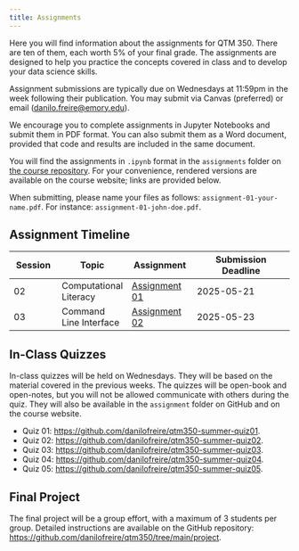 ```yaml
---
title: Assignments
---
```


Here you will find information about the assignments for QTM 350. There are ten of them, each worth 5% of your final grade. The assignments are designed to help you practice the concepts covered in class and to develop your data science skills.

Assignment submissions are typically due on Wednesdays at 11:59pm in the week following their publication. You may submit via Canvas (preferred) or email (<danilo.freire@emory.edu>).

We encourage you to complete assignments in Jupyter Notebooks and submit them in PDF format. You can also submit them as a Word document, provided that code and results are included in the same document.

You will find the assignments in `.ipynb` format in the `assignments` folder on [the course repository](https://github.com/danilofreire/qtm350/tree/main/assignments). For your convenience, rendered versions are available on the course website; links are provided below.

When submitting, please name your files as follows: `assignment-01-your-name.pdf`. For instance: `assignment-01-john-doe.pdf`.

## Assignment Timeline

| Session | Topic | Assignment | Submission Deadline |
|---------|-------|------------|---------------------|
| 02 | Computational Literacy | [Assignment 01](https://github.com/danilofreire/qtm350-summer/blob/main/assignments/01-assignment.ipynb) | 2025-05-21 |
| 03 | Command Line Interface | [Assignment 02](https://github.com/danilofreire/qtm350-summer/blob/main/assignments/02-assignment.ipynb) | 2025-05-23 |



## In-Class Quizzes

In-class quizzes will be held on Wednesdays. They will be based on the material covered in the previous weeks. The quizzes will be open-book and open-notes, but you will not be allowed communicate with others during the quiz. They will also be available in the `assignment` folder on GitHub and on the course website.

* Quiz 01: <https://github.com/danilofreire/qtm350-summer-quiz01>. 
* Quiz 02: <https://github.com/danilofreire/qtm350-summer-quiz02>. 
* Quiz 03: <https://github.com/danilofreire/qtm350-summer-quiz03>. 
* Quiz 04: <https://github.com/danilofreire/qtm350-summer-quiz04>. 
* Quiz 05: <https://github.com/danilofreire/qtm350-summer-quiz05>. 

## Final Project

The final project will be a group effort, with a maximum of 3 students per group. Detailed instructions are available on the GitHub repository: <https://github.com/danilofreire/qtm350/tree/main/project>.
